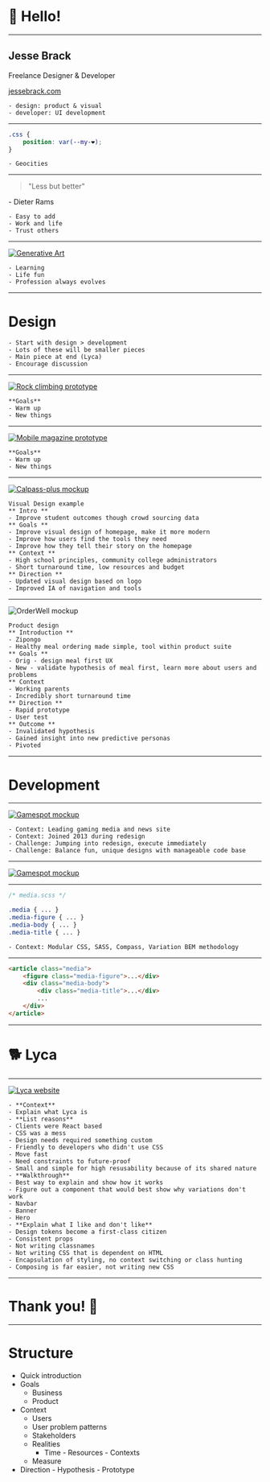 

# 👋 Hello!

---

## Jesse Brack

Freelance Designer & Developer

[jessebrack.com](www.jessebrack.com)

```notes
- design: product & visual
- developer: UI development
```

---

```CSS
.css {
	position: var(--my-❤);
}
```

```notes
- Geocities
```

---

> "Less but better"

\- Dieter Rams

```notes
- Easy to add
- Work and life
- Trust others
```

---

<a href="https://codepen.io/Puppies4Life/pen/BbBjOg" target="_blank"><img src="images/ga.png" alt="Generative Art" /></a>

```notes
- Learning
- Life fun
- Profession always evolves
```

---

# Design

```notes
- Start with design > development
- Lots of these will be smaller pieces
- Main piece at end (Lyca)
- Encourage discussion
```

---

<a href="videos/yosemite.mp4" target="_blank"><img src="images/yosemite.gif" alt="Rock climbing prototype" /></a>

```notes
**Goals**
- Warm up
- New things
```

---

<a href="videos/magazine.mp4" target="_blank"><img src="images/magazine.gif" alt="Mobile magazine prototype" /></a>

```notes
**Goals**
- Warm up
- New things
```

---

<a href="images/calpass-source.png" target="_blank"><img src="images/calpass.png" alt="Calpass-plus mockup" /></a>

```notes
Visual Design example
** Intro **
- Improve student outcomes though crowd sourcing data
** Goals **
- Improve visual design of homepage, make it more modern
- Improve how users find the tools they need
- Improve how they tell their story on the homepage
** Context **
- High school principles, community college administrators
- Short turnaround time, low resources and budget
** Direction **
- Updated visual design based on logo
- Improved IA of navigation and tools
```

---

<img src="images/ow.png" alt="OrderWell mockup" />

```notes
Product design
** Introduction **
- Zipongo
- Healthy meal ordering made simple, tool within product suite
** Goals **
- Orig - design meal first UX
- New - validate hypothesis of meal first, learn more about users and problems
** Context
- Working parents
- Incredibly short turnaround time
** Direction **
- Rapid prototype
- User test
** Outcome **
- Invalidated hypothesis
- Gained insight into new predictive personas
- Pivoted
```

---

# Development

---

<a href="images/gs1-source.jpg" target="_blank"><img src="images/gs1.png" alt="Gamespot mockup" /></a>

```notes
- Context: Leading gaming media and news site
- Context: Joined 2013 during redesign
- Challenge: Jumping into redesign, execute immediately
- Challenge: Balance fun, unique designs with manageable code base
```

---

<a href="images/gs2-source.jpg" target="_blank"><img src="images/gs2.png" alt="Gamespot mockup" /></a>

---

```CSS
/* media.scss */

.media { ... }
.media-figure { ... }
.media-body { ... }
.media-title { ... }
```

```notes
- Context: Modular CSS, SASS, Compass, Variation BEM methodology
```

---

```HTML
<article class="media">
	<figure class="media-figure">...</div>
	<div class="media-body">
		<div class="media-title">...</div>
		...
	</div>
</article>
```

---

# 🐕 Lyca

---

<a href="https://elated-cori-1eb692.netlify.com/" target="_blank"><img src="images/lyca.png" alt="Lyca website" /></a>

```notes
- **Context**
- Explain what Lyca is
- **List reasons**
- Clients were React based
- CSS was a mess
- Design needs required something custom
- Friendly to developers who didn't use CSS
- Move fast
- Need constraints to future-proof
- Small and simple for high resusability because of its shared nature
- **Walkthrough**
- Best way to explain and show how it works
- Figure out a component that would best show why variations don't work
- Navbar
- Banner
- Hero
- **Explain what I like and don't like**
- Design tokens become a first-class citizen
- Consistent props
- Not writing classnames
- Not writing CSS that is dependent on HTML
- Encapsulation of styling, no context switching or class hunting
- Composing is far easier, not writing new CSS
```

---

# Thank you! 🙂

---

# Structure

-   Quick introduction
-   Goals
    -   Business
    -   Product
-   Context
    -   Users
    -   User problem patterns
    -   Stakeholders
    -   Realities
        -   Time - Resources - Contexts
    -   Measure
-   Direction - Hypothesis - Prototype
